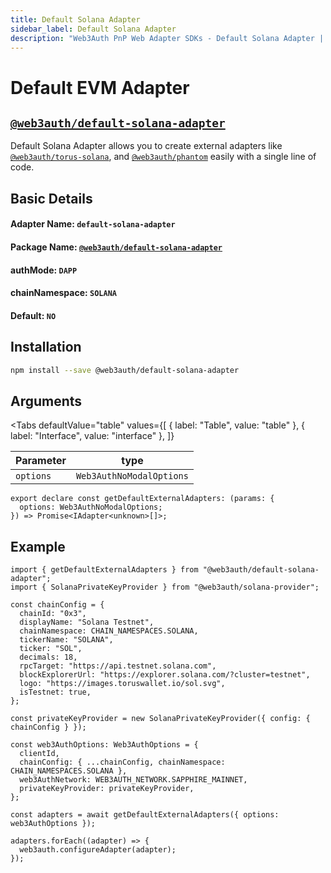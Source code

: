 ```yaml
---
title: Default Solana Adapter
sidebar_label: Default Solana Adapter
description: "Web3Auth PnP Web Adapter SDKs - Default Solana Adapter | Documentation - Web3Auth"
---
```


# Default EVM Adapter


## [`@web3auth/default-solana-adapter`](https://npmjs.com/package/@web3auth/default-solana-adapter)

Default Solana Adapter allows you to create external adapters like
[`@web3auth/torus-solana`](/sdk/pnp/web/adapters/torus-solana), and
[`@web3auth/phantom`](/sdk/pnp/web/adapters/phantom) easily with a single line of code.

## Basic Details

#### Adapter Name: `default-solana-adapter`

#### Package Name: [`@web3auth/default-solana-adapter`](https://npmjs.com/package/@web3auth/default-solana-adapter)

#### authMode: `DAPP`

#### chainNamespace: `SOLANA`

#### Default: `NO`

## Installation

```bash npm2yarn
npm install --save @web3auth/default-solana-adapter
```

## Arguments

<Tabs
  defaultValue="table"
  values={[
    { label: "Table", value: "table" },
    { label: "Interface", value: "interface" },
  ]}
>

<TabItem value="table">

| Parameter | type                     |
| --------- | ------------------------ |
| `options` | `Web3AuthNoModalOptions` |

</TabItem>

<TabItem value="function">

```tsx
export declare const getDefaultExternalAdapters: (params: {
  options: Web3AuthNoModalOptions;
}) => Promise<IAdapter<unknown>[]>;
```

</TabItem>

</Tabs>

## Example

```tsx
import { getDefaultExternalAdapters } from "@web3auth/default-solana-adapter";
import { SolanaPrivateKeyProvider } from "@web3auth/solana-provider";

const chainConfig = {
  chainId: "0x3",
  displayName: "Solana Testnet",
  chainNamespace: CHAIN_NAMESPACES.SOLANA,
  tickerName: "SOLANA",
  ticker: "SOL",
  decimals: 18,
  rpcTarget: "https://api.testnet.solana.com",
  blockExplorerUrl: "https://explorer.solana.com/?cluster=testnet",
  logo: "https://images.toruswallet.io/sol.svg",
  isTestnet: true,
};

const privateKeyProvider = new SolanaPrivateKeyProvider({ config: { chainConfig } });

const web3AuthOptions: Web3AuthOptions = {
  clientId,
  chainConfig: { ...chainConfig, chainNamespace: CHAIN_NAMESPACES.SOLANA },
  web3AuthNetwork: WEB3AUTH_NETWORK.SAPPHIRE_MAINNET,
  privateKeyProvider: privateKeyProvider,
};

const adapters = await getDefaultExternalAdapters({ options: web3AuthOptions });

adapters.forEach((adapter) => {
  web3auth.configureAdapter(adapter);
});
```
